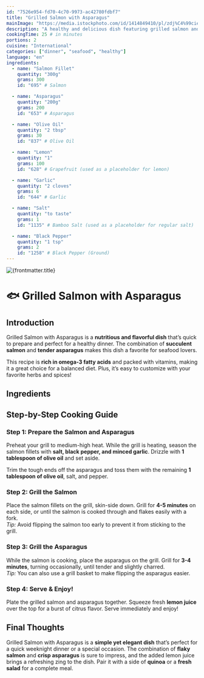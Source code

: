 ```yaml
---
id: "7526e954-fd70-4c70-9973-ac42780fdbf7"
title: "Grilled Salmon with Asparagus"
mainImage: "https://media.istockphoto.com/id/1414849410/pl/zdj%C4%99cie/grillowany-stek-z-%C5%82ososia-i-warzywa-zdrowe-od%C5%BCywianie.webp?s=2048x2048&w=is&k=20&c=7VkvA1spLjymE50RbaIUowWWn1T3ATgKFSp4WJ43Y1w="
description: "A healthy and delicious dish featuring grilled salmon and fresh asparagus, perfect for a quick dinner."
cookingTime: 25 # in minutes
portions: 2
cuisine: "International"
categories: ["dinner", "seafood", "healthy"]
language: "en"
ingredients:
  - name: "Salmon Fillet"
    quantity: "300g"
    grams: 300
    id: "695" # Salmon

  - name: "Asparagus"
    quantity: "200g"
    grams: 200
    id: "653" # Asparagus

  - name: "Olive Oil"
    quantity: "2 tbsp"
    grams: 30
    id: "837" # Olive Oil

  - name: "Lemon"
    quantity: "1"
    grams: 100
    id: "628" # Grapefruit (used as a placeholder for lemon)

  - name: "Garlic"
    quantity: "2 cloves"
    grams: 6
    id: "644" # Garlic

  - name: "Salt"
    quantity: "to taste"
    grams: 1
    id: "1135" # Bamboo Salt (used as a placeholder for regular salt)

  - name: "Black Pepper"
    quantity: "1 tsp"
    grams: 2
    id: "1258" # Black Pepper (Ground)
---
```



<Image
  src={frontmatter.mainImage}
  alt={frontmatter.title}
  class="w-full"
  width={400}
  height={400}
/>

# 🐟 Grilled Salmon with Asparagus

<RecipeRating server:defer id={frontmatter.id} />

## Introduction

Grilled Salmon with Asparagus is a **nutritious and flavorful dish** that’s quick to prepare and perfect for a healthy dinner. The combination of **succulent salmon** and **tender asparagus** makes this dish a favorite for seafood lovers.

This recipe is **rich in omega-3 fatty acids** and packed with vitamins, making it a great choice for a balanced diet. Plus, it’s easy to customize with your favorite herbs and spices!

## Ingredients

<IngredientsList
  ingredients={frontmatter.ingredients}
  portions={frontmatter.portions}
/>

## Step-by-Step Cooking Guide

### Step 1: Prepare the Salmon and Asparagus

Preheat your grill to medium-high heat. While the grill is heating, season the salmon fillets with **salt, black pepper, and minced garlic**. Drizzle with **1 tablespoon of olive oil** and set aside.

Trim the tough ends off the asparagus and toss them with the remaining **1 tablespoon of olive oil**, salt, and pepper.

<CookingStep action="seasoning" />

### Step 2: Grill the Salmon

Place the salmon fillets on the grill, skin-side down. Grill for **4-5 minutes** on each side, or until the salmon is cooked through and flakes easily with a fork.  
_Tip:_ Avoid flipping the salmon too early to prevent it from sticking to the grill.

<CookingStep action="grilling" />

### Step 3: Grill the Asparagus

While the salmon is cooking, place the asparagus on the grill. Grill for **3-4 minutes**, turning occasionally, until tender and slightly charred.  
_Tip:_ You can also use a grill basket to make flipping the asparagus easier.

<CookingStep action="grilling" />

### Step 4: Serve & Enjoy!

Plate the grilled salmon and asparagus together. Squeeze fresh **lemon juice** over the top for a burst of citrus flavor. Serve immediately and enjoy!

## Final Thoughts

Grilled Salmon with Asparagus is a **simple yet elegant dish** that’s perfect for a quick weeknight dinner or a special occasion. The combination of **flaky salmon** and **crisp asparagus** is sure to impress, and the added lemon juice brings a refreshing zing to the dish. Pair it with a side of **quinoa** or a **fresh salad** for a complete meal.

<NutritionFacts ingredients={frontmatter.ingredients} />
